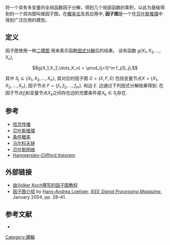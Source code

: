 {{Distinguish|Graph factorization}}

将一个具有多变量的全局函数因子分解，得到几个局部函数的乘积，以此为基础得到的一个双向图叫做因子图。在[[概率论|概率论]]及其应用中, '''因子图'''是一个在[[贝叶斯推理|贝叶斯推理]]中得到广泛应用的模型。

==定义==
因子图使用一种[[二模图|二模图]] 用来表示函数[[因式分解|因式分解]]后的结果。 设有函数 <math>g(X_1,X_2,\dots,X_n)</math>,
:<math>g(X_1,X_2,\dots,X_n) = \prod_{j=1}^m f_j(S_j),</math>

其中 <math> S_j \subseteq \{X_1,X_2,\dots,X_n\}</math>, 其对应的因子图 <math> G=(X,F,E)</math> 包括变量节点<math>X=\{X_1,X_2,\dots,X_n\}</math>, 因子节点 <math>F=\{f_1,f_2,\dots,f_m\}</math>, 和边 <math>E</math>. 边通过下列因式分解结果得到: 在因子节点<math> f_j </math>和变量节点<math> X_k </math>之间存在边的充要条件是<math> X_k \in S_j</math>存在. 

==参考==
* [[信念传播|信念传播]]
* [[贝叶斯推理|贝叶斯推理]]
* [[条件概率|条件概率]]
* [[马尔科夫链|马尔科夫链]]
* [[贝叶斯网络|贝叶斯网络]]
* [[Hammersley–Clifford_theorem|Hammersley–Clifford theorem]]

==外部链接==
* [https://web.archive.org/web/20070930040600/http://www.volker-koch.com/diss/ 由Volker Koch撰写的因子图教程]
* [http://www.robots.ox.ac.uk/~parg/mlrg/papers/factorgraphs.pdf 因子图介绍]{{Wayback|url=http://www.robots.ox.ac.uk/~parg/mlrg/papers/factorgraphs.pdf |date=20190303214051 }} by [[Hans-Andrea_Loeliger|Hans-Andrea Loeliger]], ''[[IEEE_Signal_Processing_Magazine|IEEE Signal Processing Magazine]],'' January 2004, pp. 28–41.

==参考文献==
* {{Citation|contribution=Markov random fields in statistics|last=Clifford|year=1990|editor1-last=Grimmett|editor1-first=G.R.|editor2-last=Welsh|editor2-first=D.J.A.|title=Disorder in Physical Systems, J.M. Hammersley Festschrift|pages=19–32|publisher=[[Oxford_University_Press|Oxford University Press]]|url=http://www.statslab.cam.ac.uk/~grg/books/hammfest/3-pdc.ps|accessdate=2011-08-03|archive-date=2016-03-04|archive-url=https://web.archive.org/web/20160304032122/http://www.statslab.cam.ac.uk/~grg/books/hammfest/3-pdc.ps|dead-url=no}}

[[Category:邏輯|Category:邏輯]]